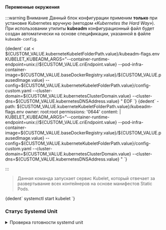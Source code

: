 
<h4>Переменные окружения</h4>

:::warning Внимание
Данный блок конфигурации применим **только** при установке Kubernetes вручную (методом _«Kubernetes the Hard Way»_). При использовании утилиты **kubeadm** конфигурационный файл будет создан автоматически на основе спецификации, указанной в файле `kubeadm-config`.

<Tabs groupId="install-type">

  <TabItem value='Bash'>
    <CodeBlock language="bash">
        {dedent`
          cat <<EOF > ${CUSTOM_VALUE.kuberneteKubeletFolderPath.value}/kubeadm-flags.env
          KUBELET_KUBEADM_ARGS="--container-runtime-endpoint=unix://${CUSTOM_VALUE.criEndpoint.value} --pod-infra-container-image=${CUSTOM_VALUE.baseDockerRegistry.value}/${CUSTOM_VALUE.pausedImage.value} --config=${CUSTOM_VALUE.kuberneteKubeletFolderPath.value}/config-custom.yaml --cluster-domain=${CUSTOM_VALUE.kubernetesClusterDomain.value} --cluster-dns=${CUSTOM_VALUE.kubernetesDNSAddress.value}
          "
          EOF
        `}
    </CodeBlock>
  </TabItem>

  <TabItem value='Cloud-init'>
      <CodeBlock language="bash">
        {dedent`
          - path: ${CUSTOM_VALUE.kuberneteKubeletFolderPath.value}/kubeadm-flags.env
            owner: root:root
            permissions: '0644'
            content: |
              KUBELET_KUBEADM_ARGS="--container-runtime-endpoint=unix://${CUSTOM_VALUE.criEndpoint.value} --pod-infra-container-image=${CUSTOM_VALUE.baseDockerRegistry.value}/${CUSTOM_VALUE.pausedImage.value} --config=${CUSTOM_VALUE.kuberneteKubeletFolderPath.value}/config-custom.yaml --cluster-domain=${CUSTOM_VALUE.kubernetesClusterDomain.value} --cluster-dns=${CUSTOM_VALUE.kubernetesDNSAddress.value}                "
        `}
      </CodeBlock>
  </TabItem>
</Tabs>

:::

> Данная команда запускает сервис Kubelet, который отвечает за развертывание всех контейнеров на основе манифестов Static Pods.

<CodeBlock language="bash">
    {dedent`
        systemctl start kubelet
    `}
</CodeBlock>

<h3>Статус Systemd Unit</h3>

<details className="custom-blue-block">
  <summary>Проверка готовности systemd unit</summary>
  <StatusSystemdUnit />
</details>

